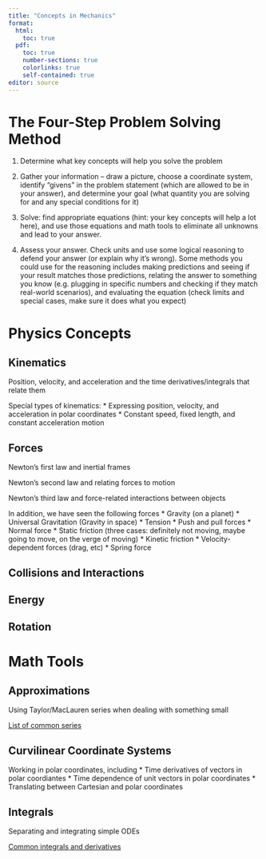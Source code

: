 ```yaml
---
title: "Concepts in Mechanics"
format: 
  html:
    toc: true
  pdf:
    toc: true
    number-sections: true
    colorlinks: true
    self-contained: true
editor: source
---
```


# The Four-Step Problem Solving Method {#fourstepmethod}

1. Determine what key concepts will help you solve the problem

2. Gather your information -- draw a picture, choose a coordinate system, identify "givens" in the problem statement (which are allowed to be in your answer), and determine your goal (what quantity you are solving for and any special conditions for it)

3. Solve: find appropriate equations (hint: your key concepts will help a lot here), and use those equations and math tools to eliminate all unknowns and lead to your answer.

4. Assess your answer. Check units and use some logical reasoning to defend your answer (or explain why it's wrong). Some methods you could use for the reasoning includes making predictions and seeing if your result matches those predictions, relating the answer to something you know (e.g. plugging in specific numbers and checking if they match real-world scenarios), and evaluating the equation (check limits and special cases, make sure it does what you expect)

# Physics Concepts {#concepts}

::: panel-tabset
## Kinematics

Position, velocity, and acceleration and the time derivatives/integrals that relate them

Special types of kinematics:
  * Expressing position, velocity, and acceleration in polar coordinates
  * Constant speed, fixed length, and constant acceleration motion 

## Forces

Newton's first law and inertial frames

Newton's second law and relating forces to motion

Newton's third law and force-related interactions between objects

In addition, we have seen the following forces
  * Gravity (on a planet)
  * Universal Gravitation (Gravity in space)
  * Tension
  * Push and pull forces
  * Normal force
  * Static friction (three cases: definitely not moving, maybe going to move, on the verge of moving)
  * Kinetic friction
  * Velocity-dependent forces (drag, etc)
  * Spring force

## Collisions and Interactions


## Energy


## Rotation


:::

# Math Tools {#mathtools}

::: panel-tabset
## Approximations

Using Taylor/MacLauren series when dealing with something small

[List of common series](https://en.wikipedia.org/wiki/Taylor_series#List_of_Maclaurin_series_of_some_common_functions)

## Curvilinear Coordinate Systems

Working in polar coordinates, including
  * Time derivatives of vectors in polar coordiantes
  * Time dependence of unit vectors in polar coordinates
  * Translating between Cartesian and polar coordinates

## Integrals

Separating and integrating simple ODEs

[Common integrals and derivatives](chrome-extension://efaidnbmnnnibpcajpcglclefindmkaj/https://tutorial.math.lamar.edu/pdf/common_derivatives_integrals.pdf)

:::